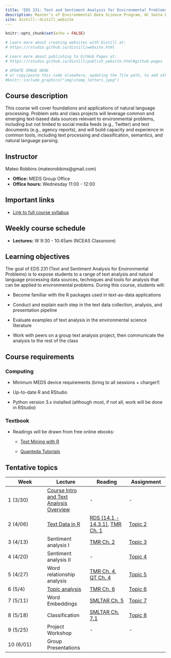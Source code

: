 ```yaml
---
title: 'EDS 231: Text and Sentiment Analysis for Environmental Problems'
description: Master’s of Environmental Data Science Program, UC Santa Barbara
site: distill::distill_website
---
```


```r
knitr::opts_chunk$set(echo = FALSE)

# Learn more about creating websites with Distill at:
# https://rstudio.github.io/distill/website.html

# Learn more about publishing to GitHub Pages at:
# https://rstudio.github.io/distill/publish_website.html#github-pages

```

```r

# UPDATE IMAGE HERE
# or copy/paste this code elsewhere, updating the file path, to add other images to your site!
#knitr::include_graphics("img/stamp_letters.jpeg")
```

## Course description

This course will cover foundations and applications of natural language processing. Problem sets and class projects will leverage common and emerging text-based data sources relevant to environmental problems, including but not limited to social media feeds (e.g., Twitter) and text documents (e.g., agency reports), and will build capacity and experience in common tools, including text processing and classification, semantics, and natural language parsing.

## Instructor

Mateo Robbins (mateorobbins\@gmail.com)

-   **Office:** MEDS Group Office
-   **Office hours:** Wednesday 11:00 - 12:00

## Important links

-   [Link to full course syllabus](https://docs.google.com/document/d/1FQcNBYLAgTiL31azyvMZH336kKxfqqWGs64U6H-_Wcg/edit?usp=sharing)

## Weekly course schedule

-   **Lectures:** W 9:30 - 10:45am (NCEAS Classroom)

## Learning objectives

The goal of EDS 231 (Text and Sentiment Analysis for Environmental Problems) is to expose students to a range of text analysis and natural language processing data sources, techniques and tools for analysis that can be applied to environmental problems. During this course, students will:

-   Become familiar with the R packages used in text-as-data applications

-   Conduct and explain each step in the text data collection, analysis, and presentation pipeline

-   Evaluate examples of text analysis in the environmental science literature

-   Work with peers on a group text analysis project, then communicate the analysis to the rest of the class

## Course requirements

### Computing

-   Minimum MEDS device requirements (bring to all sessions + charger!)

-   Up-to-date R and RStudio

-   Python version 3.x installed (although most, if not all, work will be done in RStudio)

### Textbook

-   Readings will be drawn from free online ebooks:
    -   [Text Mining with R](https://www.tidytextmining.com/)

    -   [Quanteda Tutorials](https://tutorials.quanteda.io/)

## Tentative topics

| Week      | Lecture                                                                                                                                         | Reading                                                                                                                       | Assignment                                                               |
|------------------|-------------------|------------------|------------------|
| 1 (3/30)  | [Course Intro and Text Analysis Overview](https://docs.google.com/presentation/d/1EoEj-p31oq_ghhj6Atohfs_2XfG9KuU77K3S76mhCXM/edit?usp=sharing) | \-                                                                                                                            | \-                                                                       |
| 2 (4/06)  | [Text Data in R](https://docs.google.com/presentation/d/1XfZfkss5NcPBj0WYCmioTg6FZ1zVKrJp0LcsikL6lKU/edit?usp=sharing)                          | [RDS (14.1 - 14.3.1)](https://r4ds.had.co.nz/strings.html#strings), [TMR Ch. 1](https://www.tidytextmining.com/tidytext.html) | [Topic 2](https://maro406.github.io/EDS_231-text-sentiment/topic_2.html) |
| 3 (4/13)  | Sentiment analysis I                                                                                                                            | [TMR Ch. 2](https://www.tidytextmining.com/sentiment.html)                                                                    | [Topic 3](https://maro406.github.io/EDS_231-text-sentiment/topic_3.html) |
| 4 (4/20)  | Sentiment analysis II                                                                                                                           | \-                                                                                                                            | [Topic 4](https://maro406.github.io/EDS_231-text-sentiment/topic_4.html) |
| 5 (4/27)  | Word relationship analysis                                                                                                                      | [TMR Ch. 4](https://www.tidytextmining.com/ngrams.html), [QT Ch. 4](https://tutorials.quanteda.io/statistical-analysis/)      | [Topic 5](https://maro406.github.io/EDS_231-text-sentiment/topic_5.html) |
| 6 (5/4)   | [Topic analysis](https://docs.google.com/presentation/d/1K9GFiEJINC1vLLMefBnwWhXh8b9knlqCjgaHtU8AsOM/edit?usp=sharing)                          | [TMR Ch. 6](https://www.tidytextmining.com/topicmodeling.html)                                                                | [Topic 6](https://maro406.github.io/EDS_231-text-sentiment/topic_6.html) |
| 7 (5/11)  | Word Embeddings                                                                                                                                 | [SMLTAR Ch. 5](https://smltar.com/embeddings.html)                                                                            | [Topic 7](https://maro406.github.io/EDS_231-text-sentiment/topic_7.html) |
| 8 (5/18)  | Classification                                                                                                                                  | [SMLTAR Ch. 7.1](https://smltar.com/mlclassification.html#classfirstattemptlookatdata)                                        | [Topic 8](https://maro406.github.io/EDS_231-text-sentiment/topic_8.html) |
| 9 (5/25)  | Project Workshop                                                                                                                                | \-                                                                                                                            | \-                                                                       |
| 10 (6/01) | Group Presentations                                                                                                                             |                                                                                                                               |                                                                          |

